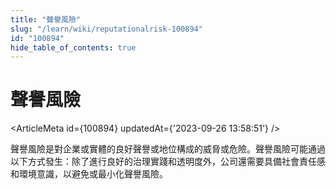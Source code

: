 ```yaml
---
title: "聲譽風險"
slug: "/learn/wiki/reputationalrisk-100894"
id: "100894"
hide_table_of_contents: true
---
```



# 聲譽風險

<ArticleMeta id={100894} updatedAt={'2023-09-26 13:58:51'} />
<div className='border-solid border-b border-t-0 my-4 border-[var(--ifm-color-gray-300)]' />

聲譽風險是對企業或實體的良好聲譽或地位構成的威脅或危險。聲譽風險可能通過以下方式發生：除了進行良好的治理實踐和透明度外，公司還需要具備社會責任感和環境意識，以避免或最小化聲譽風險。
